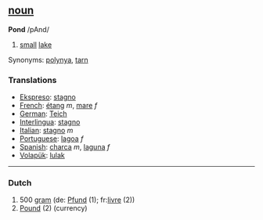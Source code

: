 == [[noun]] == 
'''Pond''' /pAnd/

# [[small]] [[lake]]

Synonyms: [[polynya]], [[tarn]]

=== Translations === 
*[[Ekspreso]]: [[stagno]]
*[[French]]: [[étang]] ''m'', [[mare]] ''f''
*[[German]]: [[Teich]] 
*[[Interlingua]]: [[stagno]] 
*[[Italian]]: [[stagno]] ''m''
*[[Portuguese]]: [[lagoa]] ''f'' 
*[[Spanish]]: [[charca]] ''m'', [[laguna]] ''f'' 
*[[Volapük]]: [[lulak]]

----

===Dutch===
#500 [[gram]] (de: [[Pfund]] (1); fr:[[livre]] (2))
#[[Pound]] (2) (currency)